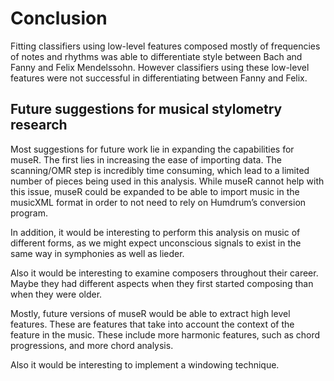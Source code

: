 # Conclusion {-}

Fitting classifiers using low-level features composed mostly of frequencies of notes and rhythms was able to differentiate style between Bach and Fanny and Felix Mendelssohn. However classifiers using these low-level features were not successful in differentiating between Fanny and Felix. 


## Future suggestions for musical stylometry research

Most suggestions for future work lie in expanding the capabilities for museR. The first lies in increasing the ease of importing data. The scanning/OMR step is incredibly time consuming, which lead to a limited number of pieces being used in this analysis. While museR cannot help with this issue, museR could be expanded to be able to import music in the musicXML format in order to not need to rely on Humdrum's conversion program. 

In addition, it would be interesting to perform this analysis on music of different forms, as we might expect unconscious signals to exist in the same way in symphonies as well as lieder. 

Also it would be interesting to examine composers throughout their career. Maybe they had different aspects when they first started composing than when they were older. 

Mostly, future versions of museR would be able to extract high level features. These are features that take into account the context of the feature in the music. These include more harmonic features, such as chord progressions, and more chord analysis. 

Also it would be interesting to implement a windowing technique. 

